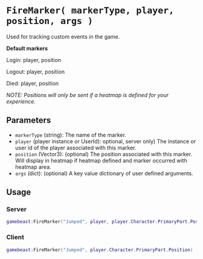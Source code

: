 # `FireMarker( markerType, player, position, args )`

Used for tracking custom events in the game.

**Default markers**

Login: player, position

Logout: player, position

Died: player, position


*NOTE: Positions will only be sent if a heatmap is defined for your experience.*

## Parameters

- `markerType` (string):  The name of the marker.
- `player` (player instance or UserId): optional, server only) The instance or user id of the player associated with this marker.
- `position` (Vector3): (optional) The position associated with this marker. Will display in heatmap if heatmap defined and marker occurred with heatmap area.
- `args` (dict): (optional) A key value dictionary of user defined arguments.


## Usage
### Server
```lua
gamebeast:FireMarker("Jumped", player, player.Character.PrimaryPart.Position)
```

### Client
```lua 
gamebeast:FireMarker("Jumped", player.Character.PrimaryPart.Position)
```
